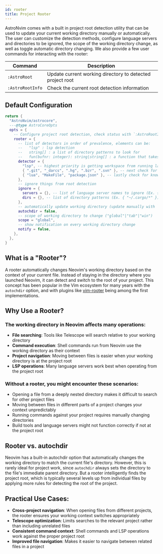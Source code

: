 ```yaml
---
id: rooter
title: Project Rooter
---
```


AstroNvim comes with a built in project root detection utility that can be used to update your current working directory manually or automatically. The user can customize the detection methods, configure language servers and directories to be ignored, the scope of the working directory change, as well as toggle automatic directory changing. We also provide a few user commands for interacting with the rooter:

| Command          | Description                                               |
| ---------------- | --------------------------------------------------------- |
| `:AstroRoot`     | Update current working directory to detected project root |
| `:AstroRootInfo` | Check the current root detection information              |

## Default Configuration

```lua title="lua/plugins/astrocore_rooter.lua"
return {
  "AstroNvim/astrocore",
  ---@type AstroCoreOpts
  opts = {
    -- Configure project root detection, check status with `:AstroRootInfo`
    rooter = {
      -- list of detectors in order of prevalence, elements can be:
      --   "lsp" : lsp detection
      --   string[] : a list of directory patterns to look for
      --   fun(bufnr: integer): string|string[] : a function that takes a buffer number and outputs detected roots
      detector = {
        "lsp", -- highest priority is getting workspace from running language servers
        { ".git", "_darcs", ".hg", ".bzr", ".svn" }, -- next check for a version controlled parent directory
        { "lua", "MakeFile", "package.json" }, -- lastly check for known project root files
      },
      -- ignore things from root detection
      ignore = {
        servers = {}, -- list of language server names to ignore (Ex. { "efm" })
        dirs = {}, -- list of directory patterns (Ex. { "~/.cargo/*" })
      },
      -- automatically update working directory (update manually with `:AstroRoot`)
      autochdir = false,
      -- scope of working directory to change ("global"|"tab"|"win")
      scope = "global",
      -- show notification on every working directory change
      notify = false,
    },
  },
}
```

## What is a "Rooter"?

A rooter automatically changes Neovim's working directory based on the context of your current file. Instead of staying in the directory where you launched Neovim, it can detect and switch to the root of your project. This concept has been popular in the Vim ecosystem for many years with the `autochdir` option, and with plugins like [vim-rooter](https://github.com/airblade/vim-rooter) being among the first implementations.

## Why Use a Rooter?

### The working directory in Neovim affects many operations:

- **File searching**: Tools like Telescope will search relative to your working directory
- **Command execution**: Shell commands run from Neovim use the working directory as their context
- **Project navigation**: Moving between files is easier when your working directory is at the project root
- **LSP operations**: Many language servers work best when operating from the project root

### Without a rooter, you might encounter these scenarios:

- Opening a file from a deeply nested directory makes it difficult to search for other project files
- Moving between files in different parts of a project changes your context unpredictably
- Running commands against your project requires manually changing directories
- Build tools and language servers might not function correctly if not at the project root

## Rooter vs. autochdir

Neovim has a built-in autochdir option that automatically changes the working directory to match the current file's directory. However, this is rarely ideal for project work, since `autochdir` always sets the directory to the file's immediate parent directory. But a rooter intelligently finds the project root, which is typically several levels up from individual files by applying more rules for detecting the root of the project.

## Practical Use Cases:

- **Cross-project navigation**: When opening files from different projects, the rooter ensures your working context switches appropriately
- **Telescope optimization**: Limits searches to the relevant project rather than including unrelated files
- **Consistent command context**: Shell commands and LSP operations work against the proper project root
- **Improved file navigation**: Makes it easier to navigate between related files in a project
